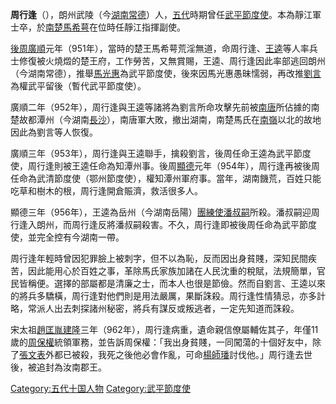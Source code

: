 '''周行逢'''（{{bd||？|962年|catIdx=Z周}}），朗州武陵（今[[湖南|湖南]][[常德|常德]]）人，[[五代|五代]]時期曾任[[武平節度使|武平節度使]]。本為靜江軍士卒，於[[南楚|南楚]][[馬希萼|馬希萼]]在位時任靜江指揮副使。

[[後周|後周]][[廣順|廣順]]元年（951年），當時的楚王馬希萼荒淫無道，命周行逢、[[王逵|王逵]]等人率兵士修復被火燒燬的楚王府，工作勞苦，又無賞賜，王逵、周行逢因此率部逃回朗州（今湖南常德），推舉[[馬光惠|馬光惠]]為武平節度使，後來因馬光惠愚昧懦弱，再改推[[劉言|劉言]]為權武平留後（暫代武平節度使）。

廣順二年（952年），周行逢與王逵等諸將為劉言所命攻擊先前被[[南唐|南唐]]所佔據的南楚故都潭州（今湖南[[長沙|長沙]]），南唐軍大敗，撤出湖南，南楚馬氏在[[南嶺|南嶺]]以北的故地因此為劉言等人恢復。

廣順三年（953年），周行逢與王逵聯手，擒殺劉言，後周任命王逵為武平節度使，周行逢則被王逵任命為知潭州事。後周[[顯德|顯德]]元年（954年），周行逢再被後周任命為武清節度使（鄂州節度使），權知潭州軍府事。當年，湖南饑荒，百姓只能吃草和樹木的根，周行逢開倉賑濟，救活很多人。

顯德三年（956年），王逵為岳州（今湖南岳陽）[[團練使|團練使]][[潘叔嗣|潘叔嗣]]所殺。潘叔嗣迎周行逢入朗州，而周行逢反將潘叔嗣殺害。不久，周行逢即被後周任命為武平節度使，並完全控有今湖南一帶。

周行逢年輕時曾因犯罪臉上被刺字，但不以為恥，反而因出身貧賤，深知民間疾苦，因此能用心於百姓之事，革除馬氏家族加諸在人民沈重的稅賦，法規簡單，官民皆稱便。選擇的部屬都是清廉之士，而本人也很是節儉。然而自劉言、王逵以來的將兵多驕橫，周行逢對他們則是用法嚴厲，果斷誅殺。周行逢性情猜忌，亦多計略，常派人出去刺探諸州秘密，將兵有謀反或叛逃者，一定先知道而誅殺。

宋太祖[[趙匡胤|趙匡胤]][[建隆|建隆]]三年（962年），周行逢病重，遺命親信僚屬輔佐其子，年僅11歲的[[周保權|周保權]]統領軍務，並告訴周保權：「我出身貧賤，一同闖蕩的十個好友中，除了[[張文表|張文表]]外都已被殺，我死之後他必會作亂，可命[[楊師璠|楊師璠]]討伐他。」周行逢去世後，被追封為汝南郡王。

{{中国历代君主/五代十国/武平节度使}}
{{十國君主}}

[[Category:五代十国人物|Category:五代十国人物]]
[[Category:武平節度使|Category:武平節度使]]